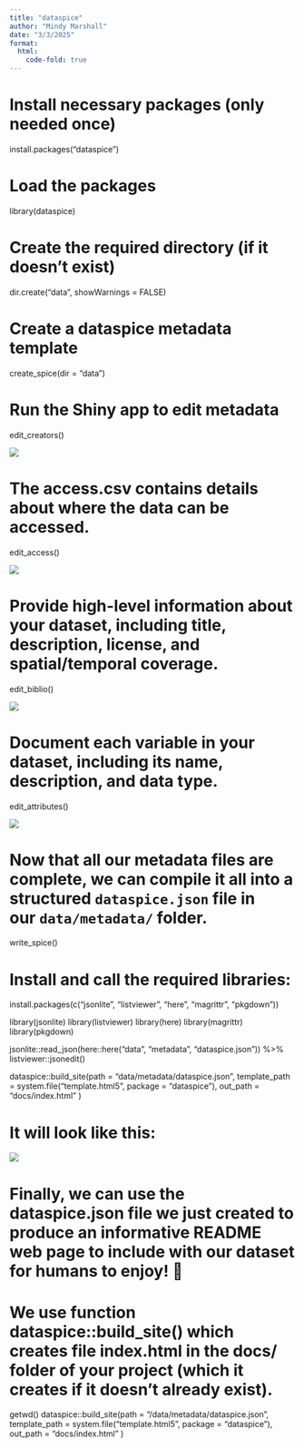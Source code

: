 ```yaml
---
title: "dataspice"
author: "Mindy Marshall"
date: "3/3/2025"
format: 
  html:
    code-fold: true
---
```


# Install necessary packages (only needed once)

install.packages("dataspice")

# Load the packages

library(dataspice)

# Create the required directory (if it doesn't exist)

dir.create("data", showWarnings = FALSE)

# Create a dataspice metadata template

create_spice(dir = "data")

# Run the Shiny app to edit metadata

edit_creators()

![](Shiny_creators.csv_table.png)

# The access.csv contains details about where the data can be accessed.

edit_access()

![](Shiny_access.csv_table.png)

# Provide high-level information about your dataset, including title, description, license, and spatial/temporal coverage.

edit_biblio()

![](Shiny_biblio.csv_table.png)

# Document each variable in your dataset, including its name, description, and data type.

edit_attributes()

![](Shiny_attributes.csv_table.png)

# Now that all our metadata files are complete, we can **compile it all into a structured `dataspice.json` file** in our `data/metadata/` folder.

write_spice()

# Install and call the required libraries:

install.packages(c("jsonlite", "listviewer", "here", "magrittr", "pkgdown"))

library(jsonlite) library(listviewer) library(here) library(magrittr) library(pkgdown)

jsonlite::read_json(here::here("data", "metadata", "dataspice.json")) %\>% listviewer::jsonedit()

dataspice::build_site(path = "data/metadata/dataspice.json", template_path = system.file("template.html5", package = "dataspice"), out_path = "docs/index.html" )

# It will look like this:

![](screenshot.png)

# Finally, we can use the dataspice.json file we just created to produce an informative README web page to include with our dataset for humans to enjoy! 🤩

# We use function dataspice::build_site() which creates file index.html in the docs/ folder of your project (which it creates if it doesn’t already exist).

getwd() dataspice::build_site(path = "/data/metadata/dataspice.json", template_path = system.file("template.html5", package = "dataspice"), out_path = "docs/index.html" )
